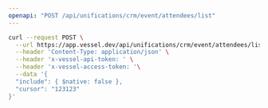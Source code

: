 ```yaml
---
openapi: "POST /api/unifications/crm/event/attendees/list"
---
```


<RequestExample>

```bash Request
curl --request POST \
  --url https://app.vessel.dev/api/unifications/crm/event/attendees/list \
  --header 'Content-Type: application/json' \
  --header 'x-vessel-api-token: ' \
  --header 'x-vessel-access-token: '\
  --data '{
  "include": { $native: false },
  "cursor": "123123"
}'
```

</RequestExample>


